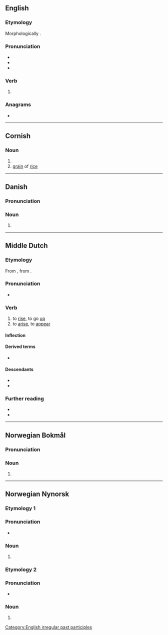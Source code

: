 ==English==

===Etymology===
Morphologically {{suffix|en|rise|n}}.

===Pronunciation===
* {{IPA|en|/ˈɹɪzən/}}
* {{audio|en|en-us-risen.ogg|Audio (US)}}
* {{rhymes|en|ɪzən}}

===Verb===
{{head|en|verb form}}

# {{past participle of|en|rise|nocat=1}}

===Anagrams===
* {{anagrams|en|a=einrs|ESRIN|Isner|Neris|Reins|Rines|Siner|Siren|reins|resin|rines|rinse|serin|siren}}

[[Category:English irregular past participles]]

----

==Cornish==

===Noun===
{{kw-noun|f}}

# {{singulative of|kw|ris||rice}}
# [[grain]] of [[rice]]

{{catlangname|kw|singulatives}}

----

==Danish==

===Pronunciation===
{{rfp|da}}

===Noun===
{{head|da|noun form|g=c}}

# {{definite singular of|da|ris}}

----

==Middle Dutch==

===Etymology===
From {{inh|dum|odt|*rīsan}}, from {{inh|dum|gem-pro|*rīsaną}}.

===Pronunciation===
* {{IPA|dum|/ˈriːzən/}}

===Verb===
{{dum-verb}}

# to [[rise]], to go [[up]]
# to [[arise]], to [[appear]]

====Inflection====
{{dum-conj-st|class=1|ris|rês|rēs|rēs}}

====Derived terms====
* {{l|dum|errisen}}

====Descendants====
* {{desc|nl|rijzen}}
* {{desc|li|rieze}}

===Further reading===
* {{R:VMNW|ID63033|II}}
* {{R:MNW|46595}}

----

==Norwegian Bokmål==

===Pronunciation===
{{rfp|nb}}

===Noun===
{{head|nb|noun form|g=m}}

# {{inflection of|nb|ris||definite|s}}

----

==Norwegian Nynorsk==

===Etymology 1===

===Pronunciation===
* {{IPA|no|/ˈriːsn̩/}}

===Noun===
{{head|nn|noun form|g=m}}

# {{inflection of|nn|ris||definite|s}}

===Etymology 2===

===Pronunciation===
* {{IPA|no|/²riːsn̩/}}

===Noun===
{{head|nn|noun form|g=m}}

# {{inflection of|nn|rise||definite|s}}